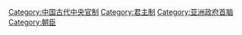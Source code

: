 [[Category:中国古代中央官制|Category:中国古代中央官制]]
[[Category:君主制|Category:君主制]]
[[Category:亚洲政府首脑|Category:亚洲政府首脑]]
[[Category:朝臣|Category:朝臣]]
